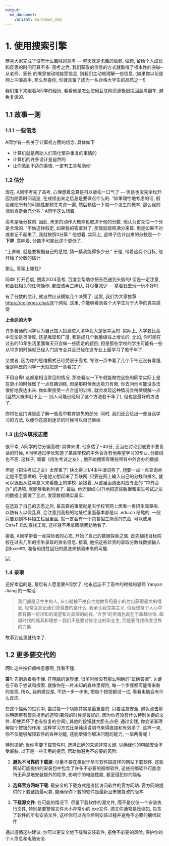 ```yaml
---
output: 
  md_document:
    variant: markdown_mmd
---
```


# 1. 使用搜索引擎

恭喜大家完成了没有什么趣味的高考 — 整天就是无趣的做题, 做题, 留给个人成长和反思的时间可真不多. 高考之后, 我们获取的信息的方式就取得了根本性的突破–从老师、家长 的嘴里被动地接受信息, 到我们主动地理解一些信息. (如果你以前是网上冲浪高手, 那么恭喜你, 你就具备了成为一名合格大学生的品质之一!)

我们接下来跟着A同学的经历, 看看他是怎么使用互联网资源极限挽回高考翻车, 避免复读的.

## 1.1 故事一则

### 1.1.1 一些信念

A同学有一些关于计算机方面的信念. 具体如下

-   计算机就是帮助人们简化繁杂重复的事情的
-   计算机的许多设计是自然的
-   让你感到不适的事情, 一定有工具帮助你!

### 1.2 估分

现在, A同学考完了高考, 心理想着总算是可以放松一口气了 — 但是也没完全松开. 因为随着时间流逝, 在成绩出来之后总是要做点什么的. "如果理性地考虑的话, 假设我把所有的可能性都预先考虑一遍, 然后预估一下每一个发生的概率, 那么我的规划肯定会充分些. " A同学这么想着.

高考是唯分数的. 因此, 未来的动作大概率也取决于他的分数. 他认为首先估一个分是合理的. "不妨这样假定, 如果我的答案对了, 那我就按照满分来算. 但是如果不对或者记不起来了, 我就按照0分算. " 他想着. 实际上, 这样子估计出来的分数是一个**下界**. 意味着, 分数不可能比这个更低了.

"上界嘛, 就是要根据自己的感觉, 猜一猜我能得多少分." 于是, 带着这两个目标, 他开始了分数的估计.

::: qst
那么, 答案上哪找?
:::

::: sol
简单! 打开百度, 搜索2024高考, 百度会帮助你把东西送到头版的! 但是一定注意, 和金钱相关的任何操作, 都应该再三确认, 并尽量减少 — 拿着钱去玩一玩不好吗.
:::

有了分数的估计, 就自然应该模拟几个决策了. 这里, 我们为大家推荐<https://colleges.chat/>这个网站. 这里, 你能够看到各个大学生对于大学的真实感受

::: tip
**上合适的大学**

许多普通的同学认为自己加入捡漏进入清华北大是很幸运的. 实际上, 大学要比高中无论是灵活度, 还是难度和广度, 都是成几个数量级往上增长的. 比如, 你可能在过去的10年生活里面每天只会做一些固定的题目; 但是那些学校的学生可能有一些从10岁的时候就已经入门这专业并且已经在这专业上面学习了若干年了.

又或者, 因为你的思维模式已经受限于高考, 导致一页书看了几个下午还没有看懂, 但是隔壁的同学一天就把这一章看完了!

不用自卑! 这都是相当常见的情况. 那些看似一下午就能做完这些的同学实际上是在更小的时候做了一点有趣训练, 但是那时候表达能力有限, 你去问他可能没办法很好地表达出来. 你如果接受一点合适的训练, 就会发现这种情况会稍微缓解一点(当然大概率赶不上 — 别人可能已经用了这个方法若干年了), 但也是最好的方法了.

你将在这门课里面了解一些高中教育缺失的部分. 同时, 我们还会给出一些自我学习的方法, 以便你在感到迷茫的时候可以自己继续.
:::

### 1.3 出分&填报志愿

很不幸, A同学的估分偏高啦! 具体来讲, 他多估了\~40分, 正当在讨论到底要不要复读的时候, A同学通过学长知道了某些学校的中外合办有他希望学习的专业, 分数线也不高. 这样子, 顺着《招生考试之友》, 他开始搜索有哪些带有中外合办的数据.

但是《招生考试之友》太厚重了! 快比得上1/4本牛津词典了. 想要一点一点查询肯定是不愿意做的. 于是他又想起来了互联网. 只要在网上输入自己的分数和排名, 就可以选出从往年意义来看能上的学校. 紧接着, 从这里面选出对应专业的 "中外合办" 的选项, 就能够看到列表了. 最后, 他还很细心(?)地把这些数据和招生考试之友的数据上面做了比对, 发现数据确实属实.

在选取了自己的志愿之后, 最首要的事情就是去学校官网上面看一看招生简章啦. 以防有人以假乱真, 会注意到高校的地址栏里面基本都是以 .edu.cn 结尾的. 一般只要划到本科招生栏目里面, 就一定会有一个包含招生简章的东西. 可以使用 Ctrl+F 启动查找工具, 这样就不用拿眼睛费劲地看了.

接着, A同学带着一丝探险者的心态, 开始了自己的数据探索之旅. 首先翻找目标院校在过去几年的招生录取的排名信息. 接着, 他把这些珍贵的录取分数线数据输入到Excel中, 准备用线性回归的魔法来预测未来的可能.

![](images/Screenshot%202024-06-16%20at%2000.05.55.png)

### 1.4 录取

还好幸运的是, 最后有人愿意要A同学了. 他永远忘不了高中的时候的恩师 Yanyan Jiang 的一席话:

> 我们都是活生生的人, 从小就被不由自主地教导用最小的付出获得最大的得到, 经常会忘记我们究竟要的是什么. 我承认我完美主义, 但我想每个人心中都有那一份求知的渴望和对真理的向往, "大学"的灵魂也就在于超越世俗, 超越时代的纯真和理想 -- 我们不是要讨好企业的毕业生, 而是要寻找改变世界的力量.

故事到这里就结束了.

## 1.2 更多要交代的

**问1**: 这些按钮都啥意思啊, 我看不懂.

**答1**: 先别急着看不懂. 在电脑的世界里, 很多时候没有那么明确的“正确答案”, 关键在于敢于尝试和探索. 就像你在一片未知的森林里探险, 每一个步骤都可能带来新的发现. 所以, 我的建议是, 不妨一步一步来, 把每个按钮都试一试, 看看电脑会有什么反应.

在这个探索的过程中, 尝试每一个功能其实是最重要的. 只要注意安全, 避免点击那些明确带有警告提示的选项(暑假的时候是最好的, 因为你还没有什么特别关键的文件. 即使弄坏了也有恢复的空间), 其他的按钮就大胆去点吧. 通过实践, 你会渐渐理解每个按钮的作用, 这种学习方式比单纯读说明书来得直接和有效多了. 这样一来, 你不仅能够解锁软件的各种功能, 还能增强你解决问题的能力, 一举两得呢！

特别提醒: 当你需要下载软件时, 选择正确的来源非常关键, 以确保你的电脑安全不受威胁. 以下是一些实用的提示, 帮助你避免不必要的风险:

1.  **避免不可靠的下载源**: 尽量不要在类似于华军软件园这样的网站下载软件. 这些网站可能提供的安装包中包含了许多不必要的捆绑软件, 这些捆绑软件可能会悄无声息地安装额外的程序, 影响你的电脑性能, 甚至侵犯你的隐私.

2.  **选择官方网站下载**: 最安全的下载方式是直接访问软件的官方网站. 官方网站提供的下载链接最可靠, 能确保你下载的软件是最新且未被篡改的版本.

3.  **下载源文件**: 在可能的情况下, 尽量下载软件的源文件, 而不是仅仅一个安装执行文件, 特别是要警惕文件大小异常小的.exe文件. 源文件通常是压缩包, 包含了软件的所有安装文件, 这样你可以完全控制安装过程并避免不必要的捆绑软件.

通过遵循这些建议, 你可以更安全地下载和安装软件, 避免不必要的风险, 保护你的个人信息和电脑安全.
